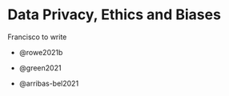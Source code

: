 # Data Privacy, Ethics and Biases {#sec-chp2}

Francisco to write

-   @rowe2021b

-   @green2021

-   @arribas-bel2021
